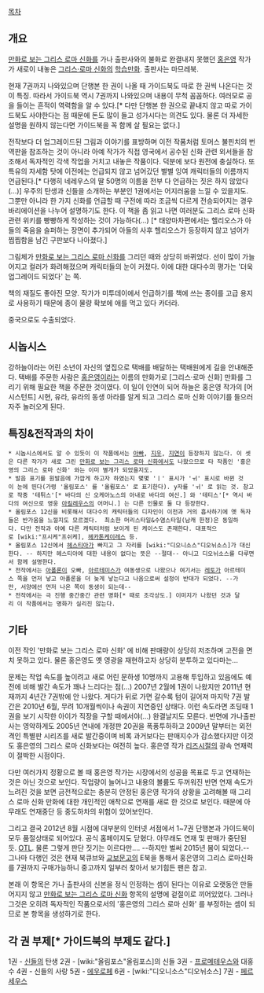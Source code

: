 [[목차]]

== 개요 ==
[[만화로 보는 그리스 로마 신화]]를 가나 출판사와의 불화로 완결내지 못했던 [[홍은영]] 작가가 새로이 내놓은 [[그리스·로마 신화]]의 [[학습만화]]. 출판사는 마므레북.

현재 7권까지 나와있으며 단행본 한 권이 나올 때 가이드북도 따로 한 권씩 나온다는 것이 특징. 따라서 가이드북 역시 7권까지 나와있으며 내용이 무척 꼼꼼하다. 여러모로 공을 들이는 흔적이 역력함을 알 수 있다.[* 다만 단행본 한 권으로 끝내지 않고 따로 가이드북도 사야한다는 점 때문에 돈도 많이 들고 성가시다는 의견도 있다. 물론 더 자세한 설명을 원하지 않는다면 가이드북을 꼭 함께 살 필요는 없다.]

전작보다 더 업그레이드된 그림과 이야기를 표방하며 이전 작품처럼 토머스 불핀치의 번역판을 참조하는 것이 아니라 아예 작가가 직접 영국에서 공수된 신화 관련 외서들을 참조해서 독자적인 각색 작업을 거치고 내놓은 작품이다. 덕분에 보다 원전에 충실하다. 또 특유의 자세함 탓에 이전에는 언급되지 않고 넘어갔던 별별 잉여 캐릭터들의 이름까지 언급된다.[* 다행히 네레우스의 딸 50명의 이름을 전부 다 언급하는 짓은 하지 않았다(...)] 우주의 탄생과 신들을 소개하는 부분인 1권에서는 어지러움을 느낄 수 있을지도. 그뿐만 아니라 한 가지 신화를 언급할 때 구전에 따라 조금씩 다르게 전승되어지는 경우 바리에이션을 나누어 설명하기도 한다. 이 책을 좀 읽고 나면 여러분도 그리스 로마 신화 관련 위키를 빵빵하게 작성하는 것이 가능하다(...)
[* 태양마차편에서는 헬리오스가 아들의 죽음을 슬퍼하는 장면이 추가되어 아들의 사후 헬리오스가 등장하지 않고 넘어가 찝찝함을 남긴 구판보다 나아졌다.]

그림체가 [[만화로 보는 그리스 로마 신화]]를 그리던 때와 상당히 바뀌었다. 선이 많이 가늘어지고 컬러가 화려해졌으며 캐릭터들의 눈이 커졌다. 이에 대한 대다수의 평가는 '더욱 업그레이드 되었다' 는 쪽.

책의 재질도 좋아진 모양.  작가가 미투데이에서 언급하기를 책에 쓰는 종이를 고급 용지로 사용하기 때문에 종이 물량 확보에 애를 먹고 있다 카더라.

중국으로도 수출되었다.

== 시놉시스 ==
강하늘이라는 어린 소년이 자신의 옆집으로 택배를 배달하는 택배원에게 길을 안내해준다. 택배를 주문한 사람은 [[홍은영]]이라는 이름의 만화가로 [그리스·로마 신화] 만화를 그리기 위해 필요한 책을 주문한 것이였다. 이 일이 인연이 되어 하늘은 홍은영 작가의 [어시스턴트] 시현, 유라, 유라의 동생 아라를 알게 되고 그리스 로마 신화 이야기를 들으러 자주 놀러오게 된다.

== 특징&전작과의 차이 ==
 * 시놉시스에서도 알 수 있듯이 이 작품에서는 [[아빠]], [[지우]], [[지연]]이 등장하지 않는다. 이 셋은 다른 작가가 새로 그린 [[만화로 보는 그리스 로마 신화]]에서도 나왔으므로 타 작품인 '홍은영의 그리스 로마 신화' 와는 이미 별개가 되었을지도.
 * 발음 표기를 원발음에 가깝게 하고자 하였는지 몇몇 'ㅣ' 표시가 'ㅟ' 표시로 바뀐 것이 눈에 띈다(가령 '올림포스' 를 '올륌포스' 로 표기한다). y자를 'ㅟ' 로 읽는 것. 참고로 작중 '테튀스'[* 바다의 신 오케아노스의 아내로 바다의 여신.] 와 '테티스'[* 역시 바다의 여신으로 영웅 [[아킬레우스]]의 어머니.] 는 다른 인물로 둘 다 등장한다.
 * 올림포스 12신을 비롯해서 대다수의 캐릭터들의 디자인이 이전과 거의 흡사하기에 옛 독자들은 반가움을 느낄지도 모르겠다.  최소한 머리스타일&수염스타일(남캐 한정)은 동일하다. 다만 전작과 아예 다른 캐릭터처럼 보이게 된 케이스도 존재한다. 대표적으로 [wiki:"프시케"프쉬케], [[헤카톤케이레스]] 등.
 * 올림포스 12신에서 [[헤스티아]]가 빠지고 그 자리를 [wiki:"디오니소스"디오뉘소스]가 대신한다. -- 하지만 헤스티아에 대한 내용이 없다는 뜻은 --절대-- 아니고 디오뉘소스를 다루면서 함께 설명한다.
 * 전작에서는 [[아폴론]]이 오빠, [[아르테미스]]가 여동생으로 나왔으나 여기서는 [[레토]]가 아르테미스 쪽을 먼저 낳고 아폴론을 더 늦게 낳는다고 나옴으로써 설정이 반대가 되었다. --가만, 서양에선 먼저 나온 쪽이 동생이 되는데--
 * 전작에서는 극 진행 중간중간 관련 명화[* 때로 조각상도.] 이미지가 나왔던 것과 달리 이 작품에서는 명화가 실리진 않는다.

== 기타 ==
이전 작인 '만화로 보는 그리스 로마 신화' 에 비해 판매량이 상당히 저조하며 고전을 면치 못하고 있다. 물론 홍은영도 옛 영광을 재현하고자 상당히 분투하고 있다마는...

문제는 작업 속도를 높이려고 새로 어린 문하생 10명까지 고용해 투입하고 있음에도 예전에 비해 발간 속도가 꽤나 느리다는 점(...) 2007년 2월에 1권이 나왔지만 2011년 현재까지 4년간 7권밖에 안 나왔다. 게다가 뒤로 가면 갈수록 텀이 길어져 마지막 7권 발간은 2010년 6월, 무려 10개월씩이나 속권이 지연중인 상태다. 이런 속도라면 초딩때 1권을 보기 시작한 아이가 직장을 구할 때에서야(...) 완결날지도 모른다. 반면에 가나출판사는 영악하게도 2005년 연내에 개정판 20권을 폭풍투하하고 2009년 말부터는 외전격인 특별판 시리즈를 새로 발간중이며 비록 과거보다는 판매지수가 감소했다지만 이것도 홍은영의 그리스 로마 신화보다는 여전히 높다. 홍은영 작가 [[리즈시절]]의 광속 연재력이 절박한 시점이다.

다만 여러가지 정황으로 볼 때 홍은영 작가는 시장에서의 성공을 목표로 두고 연재하는 것은 아닌 것으로 보인다. 작업량이 늘어나고 내용의 볼륨도 두꺼워진 반면 연재 속도가 느려진 것을 보면 금전적으로는 충분히 안정된 홍은영 작가의 상황을 고려해볼 때 그리스 로마 신화 만화에 대한 개인적인 애착으로 연재를 새로 한 것으로 보인다. 때문에 아무래도 연재중단 등 중도하차의 위험이 있어보인다.

그리고 결국 2012년 8월 시점에 대부분의 인터넷 서점에서 1~7권 단행본과 가이드북이 모두 품절상태로 되어있다. 공식 홈페이지도 닫혔다. 아무래도 연재 및 판매가 중단된 듯. [[OTL]]. 물론 그렇게 판단 짓기는 이르다만…. --하지만 벌써 2015년 봄이 되었다.--
그나마 다행인 것은 현재 북큐브와 [[교보문고]]의 E북을 통해서 홍은영의 그리스 로마신화를 7권까지 구매가능하니 중고까지 일부러 찾아서 보기힘든 팬은 참고.

본래 이 항목은 가나 출판사의 신본을 정식 인정하는 셈이 된다는 이유로 오랫동안 만들어지지 않고 [[만화로 보는 그리스 로마 신화]] 항목의 설명에 겉절이로 끼어있었다. 그러나 그것은 오히려 독자적인 작품으로서의 '홍은영의 그리스 로마 신화' 를 부정하는 셈이 되므로 본 항목을 생성하기로 한다.

== 각 권 부제[* 가이드북의 부제도 같다.] ==
1권 - [[신]]들의 탄생
2권 - [wiki:"올림포스"올림포스]의 신들
3권 - [[프로메테우스]]와 대홍수
4권 - 신들의 사랑
5권 - [[에우로페]]
6권 - [wiki:"디오니소스"디오뉘소스]
7권 - [[페르세우스]]
